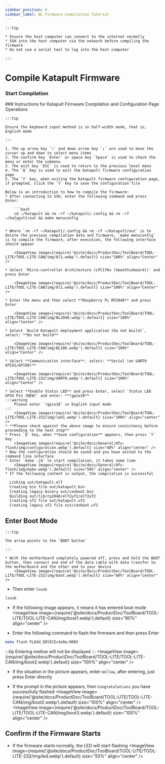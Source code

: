 ```yaml
---
sidebar_position: 6
sidebar_label: BL Firmware Compilation Tutorial
---
```



    :::tip

    * Ensure the host computer can connect to the internet normally
    * SSH into the host computer via the network before compiling the firmware
    * Do not use a serial tool to log into the host computer

    :::

# Compile Katapult Firmware
### Start Compilation
  <SSH />
  ### Instructions for Katapult Firmware Compilation and Configuration Page Operations

    :::tip

    Ensure the keyboard input method is in half-width mode, that is, English mode

    :::

    1. The up arrow key `↑` and down arrow key `↓` are used to move the cursor up and down to select menu items
    2. The confirm key `Enter` or space key `Space` is used to check the menu or enter the submenu
    3. The exit key `ESC` is used to return to the previous level menu
    4. The `Q` key is used to exit the Katapult firmware configuration page
    5. The `Y` key, when exiting the Katapult firmware configuration page, if prompted, click the `Y` key to save the configuration file

    Below is an introduction to how to compile the firmware:
    * After connecting to SSH, enter the following command and press Enter:

        ```bash
        cd ~/katapult && rm -rf ~/katapult/.config && rm -rf ~/katapult/out && make menuconfig
        ```

    * Where `rm -rf ~/Katapult/.config && rm -rf ~/Katapult/out` is to delete the previous compilation data and firmware, `make menuconfig` is to compile the firmware, after execution, the following interface should appear

        <ImageView image={require('@site/docs/ProductDoc/ToolBoard/TOOL-LITE/TOOL-LITE-CAN/img/bl1.webp').default} size="100%" align="Center" />

    * Select `Micro-controller Architecture (LPC176x (Smoothieboard))` and press Enter

        <ImageView image={require('@site/docs/ProductDoc/ToolBoard/TOOL-LITE/TOOL-LITE-CAN/img/bl1.webp').default} size="100%" align="Center" />

    * Enter the menu and then select **Raspberry Pi RP2040** and press Enter

        <ImageView image={require('@site/docs/ProductDoc/ToolBoard/TOOL-LITE/TOOL-LITE-CAN/img/BL2040.webp').default} size="100%" align="Center" />

    * Select `Build Katapult deployment application (Do not build)`, select: **Do not build**

        <ImageView image={require('@site/docs/ProductDoc/ToolBoard/TOOL-LITE/TOOL-LITE-CAN/img/BL16K.webp').default} size="100%" align="Center" />

    * Select **Communication interface**, select: **Serial (on UART0 GPIO1/GPIO0)**

        <ImageView image={require('@site/docs/ProductDoc/ToolBoard/TOOL-LITE/TOOL-LITE-232/img/UART0.webp').default} size="100%" align="Center" />

    * Select **Enable Status LED** and press Enter, select `Status LED GPIO Pin (NEW)` and enter: **!gpio18**
    :::warning
        Please enter `!gpio18` in English input mode
    :::
        <ImageView image={require('@site/docs/ProductDoc/ToolBoard/TOOL-LITE/TOOL-LITE-232/img/led1.webp').default} size="100%" align="center" />
    * **Please check against the above image to ensure consistency before proceeding to the next step**
    * Press `Q` key, when **Save configuration** appears, then press `Y` key
        <ImageView image={require('@site/docs/General/dfu-flash/img/configuration.webp').default} size="40%" align="center" />
    * Now the configuration should be saved and you have exited to the command line interface
    * Enter `make -j4` to start compilation, it takes some time
        <ImageView image={require('@site/docs/General/dfu-flash/img/make.webp').default} size="50%" align="center" />
    * If the following content is output, the compilation is successful

```bash
  Linking out/katapult.elf
  Creating bin file out/katapult.bin
  Creating legacy binary out/canboot.bin
  Building out/lib/rp2040/elf2uf2/elf2uf2
  Creating uf2 file out/katapult.uf2
  Creating legacy uf2 file out/canboot.uf2
``` 

## Enter Boot Mode

    :::tip

    The arrow points to the `BOOT button`

    :::

    * With the motherboard completely powered off, press and hold the BOOT button, then connect one end of the data cable with data transfer to the motherboard and the other end to your device
        <ImageView image={require('@site/docs/ProductDoc/ToolBoard/TOOL-LITE/TOOL-LITE-232/img/boot.webp').default} size="60%" align="center" />
* Then enter `lsusb`
```bash
lsusb
```
* If the following image appears, it means it has entered boot mode
<ImageView image={require('@site/docs/ProductDoc/ToolBoard/TOOL-LITE/TOOL-LITE-CAN/img/boot1.webp').default} size="80%" align="center" />

* Enter the following command to flash the firmware and then press Enter
```bash
make flash FLASH_DEVICE=2e8a:0003 
```
:::tip
Entering mellow will not be displayed
:::
<ImageView image={require('@site/docs/ProductDoc/ToolBoard/TOOL-LITE/TOOL-LITE-CAN/img/boot2.webp').default} size="100%" align="center" />
* If the situation in the picture appears, enter `mellow`, after entering, just press Enter directly 

* If the prompt in the picture appears, then `Congratulations` you have successfully flashed
<ImageView image={require('@site/docs/ProductDoc/ToolBoard/TOOL-LITE/TOOL-LITE-CAN/img/boot2.webp').default} size="100%" align="center" />
<ImageView image={require('@site/docs/ProductDoc/ToolBoard/TOOL-LITE/TOOL-LITE-CAN/img/boot3.webp').default} size="100%" align="center" />
## Confirm if the Firmware Starts

* If the firmware starts normally, the LED will start flashing
<ImageView image={require('@site/docs/ProductDoc/ToolBoard/TOOL-LITE/TOOL-LITE-232/img/led.webp').default} size="50%" align="center" />

